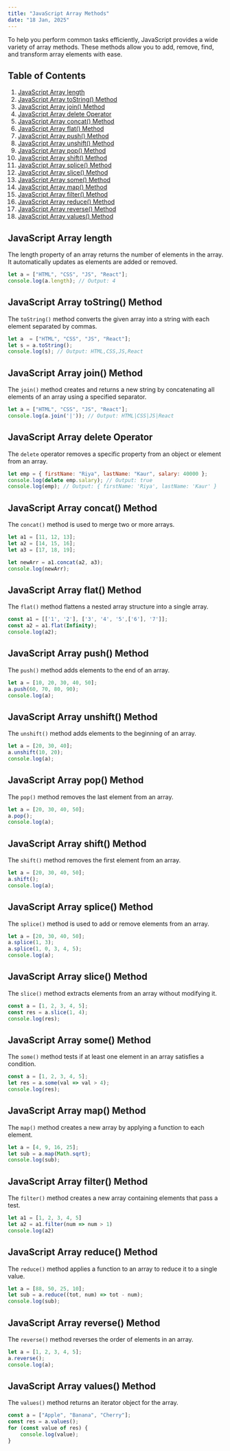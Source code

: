 ```yaml
---
title: "JavaScript Array Methods"
date: "18 Jan, 2025"
---
```


To help you perform common tasks efficiently, JavaScript provides a wide variety of array methods. These methods allow you to add, remove, find, and transform array elements with ease.

## Table of Contents

1. [JavaScript Array length](#javascript-array-length)
2. [JavaScript Array toString() Method](#javascript-array-tostring-method)
3. [JavaScript Array join() Method](#javascript-array-join-method)
4. [JavaScript Array delete Operator](#javascript-array-delete-operator)
5. [JavaScript Array concat() Method](#javascript-array-concat-method)
6. [JavaScript Array flat() Method](#javascript-array-flat-method)
7. [JavaScript Array push() Method](#javascript-array-push-method)
8. [JavaScript Array unshift() Method](#javascript-array-unshift-method)
9. [JavaScript Array pop() Method](#javascript-array-pop-method)
10. [JavaScript Array shift() Method](#javascript-array-shift-method)
11. [JavaScript Array splice() Method](#javascript-array-splice-method)
12. [JavaScript Array slice() Method](#javascript-array-slice-method)
13. [JavaScript Array some() Method](#javascript-array-some-method)
14. [JavaScript Array map() Method](#javascript-array-map-method)
15. [JavaScript Array filter() Method](#javascript-array-filter-method)
16. [JavaScript Array reduce() Method](#javascript-array-reduce-method)
17. [JavaScript Array reverse() Method](#javascript-array-reverse-method)
18. [JavaScript Array values() Method](#javascript-array-values-method)

## JavaScript Array length

The length property of an array returns the number of elements in the array. It automatically updates as elements are added or removed.

```js
let a = ["HTML", "CSS", "JS", "React"];
console.log(a.length); // Output: 4
```

## JavaScript Array toString() Method

The `toString()` method converts the given array into a string with each element separated by commas.

```js
let a  = ["HTML", "CSS", "JS", "React"];
let s = a.toString();
console.log(s); // Output: HTML,CSS,JS,React
```

## JavaScript Array join() Method

The `join()` method creates and returns a new string by concatenating all elements of an array using a specified separator.

```js
let a = ["HTML", "CSS", "JS", "React"];
console.log(a.join('|')); // Output: HTML|CSS|JS|React
```

## JavaScript Array delete Operator

The `delete` operator removes a specific property from an object or element from an array.

```js
let emp = { firstName: "Riya", lastName: "Kaur", salary: 40000 };
console.log(delete emp.salary); // Output: true
console.log(emp); // Output: { firstName: 'Riya', lastName: 'Kaur' }
```

## JavaScript Array concat() Method

The `concat()` method is used to merge two or more arrays.

```js
let a1 = [11, 12, 13];
let a2 = [14, 15, 16];
let a3 = [17, 18, 19];

let newArr = a1.concat(a2, a3);
console.log(newArr);
```

## JavaScript Array flat() Method

The `flat()` method flattens a nested array structure into a single array.

```js
const a1 = [['1', '2'], ['3', '4', '5',['6'], '7']];
const a2 = a1.flat(Infinity);
console.log(a2); 
```

## JavaScript Array push() Method

The `push()` method adds elements to the end of an array.

```js
let a = [10, 20, 30, 40, 50];
a.push(60, 70, 80, 90);
console.log(a);
```

## JavaScript Array unshift() Method

The `unshift()` method adds elements to the beginning of an array.

```js
let a = [20, 30, 40];
a.unshift(10, 20);
console.log(a);
```

## JavaScript Array pop() Method

The `pop()` method removes the last element from an array.

```js
let a = [20, 30, 40, 50];
a.pop();
console.log(a);
```

## JavaScript Array shift() Method

The `shift()` method removes the first element from an array.

```js
let a = [20, 30, 40, 50];
a.shift();
console.log(a);
```

## JavaScript Array splice() Method

The `splice()` method is used to add or remove elements from an array.

```js
let a = [20, 30, 40, 50];
a.splice(1, 3);
a.splice(1, 0, 3, 4, 5);
console.log(a);
```

## JavaScript Array slice() Method

The `slice()` method extracts elements from an array without modifying it.

```js
const a = [1, 2, 3, 4, 5];
const res = a.slice(1, 4);
console.log(res);
```

## JavaScript Array some() Method

The `some()` method tests if at least one element in an array satisfies a condition.

```js
const a = [1, 2, 3, 4, 5];
let res = a.some(val => val > 4);
console.log(res);
```

## JavaScript Array map() Method

The `map()` method creates a new array by applying a function to each element.

```js
let a = [4, 9, 16, 25];
let sub = a.map(Math.sqrt);
console.log(sub);
```

## JavaScript Array filter() Method

The `filter()` method creates a new array containing elements that pass a test.

```js
let a1 = [1, 2, 3, 4, 5]
let a2 = a1.filter(num => num > 1)
console.log(a2)
```

## JavaScript Array reduce() Method

The `reduce()` method applies a function to an array to reduce it to a single value.

```js
let a = [88, 50, 25, 10];
let sub = a.reduce((tot, num) => tot - num);
console.log(sub);
```

## JavaScript Array reverse() Method

The `reverse()` method reverses the order of elements in an array.

```js
let a = [1, 2, 3, 4, 5];
a.reverse();
console.log(a);
```

## JavaScript Array values() Method

The `values()` method returns an iterator object for the array.

```js
const a = ["Apple", "Banana", "Cherry"];
const res = a.values();
for (const value of res) {
    console.log(value);
}

